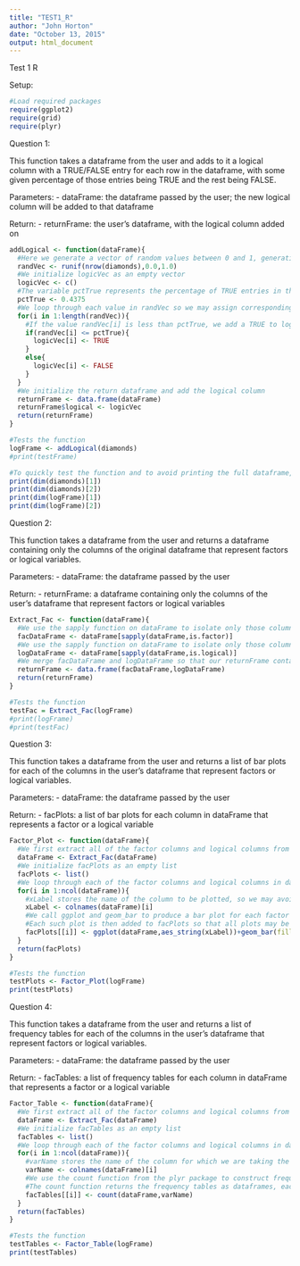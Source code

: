 ```yaml
---
title: "TEST1_R"
author: "John Horton"
date: "October 13, 2015"
output: html_document
---
```


Test 1 R

Setup:

```r
#Load required packages
require(ggplot2)
require(grid)
require(plyr)
```

Question 1:

This function takes a dataframe from the user and adds to it a logical column with a TRUE/FALSE entry for each row in the dataframe, with some given percentage of those entries being TRUE and the rest being FALSE.

Parameters:
- dataFrame: the dataframe passed by the user; the new logical column will be added to that dataframe
 
Return:
- returnFrame: the user's dataframe, with the logical column added on

```r
addLogical <- function(dataFrame){
  #Here we generate a vector of random values between 0 and 1, generating a random value for each row in the user's dataframe
  randVec <- runif(nrow(diamonds),0.0,1.0)
  #We initialize logicVec as an empty vector
  logicVec <- c()
  #The variable pctTrue represents the percentage of TRUE entries in the new logical column of the user's dataframe; we use 0.4375 as per Professor G's posted interpretation of the question
  pctTrue <- 0.4375
  #We loop through each value in randVec so we may assign corresponding values to logicVec
  for(i in 1:length(randVec)){
    #If the value randVec[i] is less than pctTrue, we add a TRUE to logicVec; otherwise, we add a FALSE to logicVec
    if(randVec[i] <= pctTrue){
      logicVec[i] <- TRUE
    }
    else{
      logicVec[i] <- FALSE
    }
  }
  #We initialize the return dataframe and add the logical column
  returnFrame <- data.frame(dataFrame)
  returnFrame$logical <- logicVec
  return(returnFrame)
}

#Tests the function
logFrame <- addLogical(diamonds)
#print(testFrame)

#To quickly test the function and to avoid printing the full dataframe, we may look at the dimensions of the new dataframe to make sure they check out
print(dim(diamonds)[1])
print(dim(diamonds)[2])
print(dim(logFrame)[1])
print(dim(logFrame)[2])
```

Question 2:

This function takes a dataframe from the user and returns a dataframe containing only the columns of the original dataframe that represent factors or logical variables.

Parameters:
- dataFrame: the dataframe passed by the user

Return:
- returnFrame: a dataframe containing only the columns of the user's dataframe that represent factors or logical variables

```r
Extract_Fac <- function(dataFrame){
  #We use the sapply function on dataFrame to isolate only those columns in dataFrame for which 'is.factor' returns 'TRUE'
  facDataFrame <- dataFrame[sapply(dataFrame,is.factor)]
  #We use the sapply function on dataFrame to isolate only those columns in dataFRame for which 'is.logical' returns 'FALSE'
  logDataFrame <- dataFrame[sapply(dataFrame,is.logical)]
  #We merge facDataFrame and logDataFrame so that our returnFrame contains all factor columns and all logical columns
  returnFrame <- data.frame(facDataFrame,logDataFrame)
  return(returnFrame)
}

#Tests the function
testFac = Extract_Fac(logFrame)
#print(logFrame)
#print(testFac)
```

Question 3:

This function takes a dataframe from the user and returns a list of bar plots for each of the columns in the user's dataframe that represent factors or logical variables.

Parameters:
- dataFrame: the dataframe passed by the user

Return:
- facPlots: a list of bar plots for each column in dataFrame that represents a factor or a logical variable

```r
Factor_Plot <- function(dataFrame){
  #We first extract all of the factor columns and logical columns from dataFrame
  dataFrame <- Extract_Fac(dataFrame)
  #We initialize facPlots as an empty list
  facPlots <- list()
  #We loop through each of the factor columns and logical columns in dataFrame
  for(i in 1:ncol(dataFrame)){
    #xLabel stores the name of the column to be plotted, so we may avoid calling a function inside our aes call below
    xLabel <- colnames(dataFrame)[i]
    #We call ggplot and geom_bar to produce a bar plot for each factor column and logical column in dataFrame
    #Each such plot is then added to facPlots so that all plots may be returned
    facPlots[[i]] <- ggplot(dataFrame,aes_string(xLabel))+geom_bar(fill="grey")
  }
  return(facPlots)
}

#Tests the function
testPlots <- Factor_Plot(logFrame)
print(testPlots)
```

Question 4:

This function takes a dataframe from the user and returns a list of frequency tables for each of the columns in the user's dataframe that represent factors or logical variables.

Parameters:
- dataFrame: the dataframe passed by the user

Return:
- facTables: a list of frequency tables for each column in dataFrame that represents a factor or a logical variable

```r
Factor_Table <- function(dataFrame){
  #We first extract all of the factor columns and logical columns from dataFrame
  dataFrame <- Extract_Fac(dataFrame)
  #We initialize facTables as an empty list
  facTables <- list()
  #We loop through each of the factor columns and logical columns in dataFrame
  for(i in 1:ncol(dataFrame)){
    #varName stores the name of the column for which we are taking the next frequency table, so we may avoid calling a function inside our count call below
    varName <- colnames(dataFrame)[i]
    #We use the count function from the plyr package to construct frequency tables for each factor column and logical column in dataFrame
    #The count function returns the frequency tables as dataframes, each of which is stored in facTables so that all tables may be returned 
    facTables[[i]] <- count(dataFrame,varName)
  }
  return(facTables)
}

#Tests the function
testTables <- Factor_Table(logFrame)
print(testTables)
```

